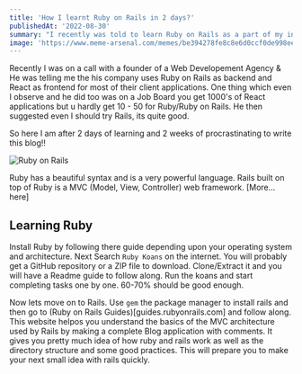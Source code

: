```yaml
---
title: 'How I learnt Ruby on Rails in 2 days?'
publishedAt: '2022-08-30'
summary: "I recently was told to learn Ruby on Rails as a part of my internship. I didn't want to spend a lot of time. So, here is how I learn enough Ruby on Rails in 2 days."
image: 'https://www.meme-arsenal.com/memes/be394278fe8c8e6d0ccf0de998eeacf2.jpg'
---
```


Recently I was on a call with a founder of a Web Developement Agency & He was telling me the his company uses Ruby on Rails as backend and React as frontend for most of their client applications. One thing which even I observe and he did too was on a Job Board you get 1000's of React applications but u hardly get 10 - 50 for Ruby/Ruby on Rails. He then suggested even I should try Rails, its quite good.

So here I am after 2 days of learning and 2 weeks of procrastinating to write this blog!!

![Ruby on Rails](https://www.meme-arsenal.com/memes/be394278fe8c8e6d0ccf0de998eeacf2.jpg)

Ruby has a beautiful syntax and is a very powerful language. Rails built on top of Ruby is a MVC (Model, View, Controller) web framework. [More... here]

## Learning Ruby

Install Ruby by following there guide depending upon your operating system and architecture. Next Search `Ruby Koans` on the internet. You will probably get a GitHub repository or a ZIP file to download. Clone/Extract it and you will have a Readme guide to follow along. Run the koans and start completing tasks one by one. 60-70% should be good enough.

Now lets move on to Rails.
Use `gem` the package manager to install rails and then go to (Ruby on Rails Guides)[guides.rubyonrails.com] and follow along. This website helpos you understand the basics of the MVC architecture used by Rails by making a complete Blog application with comments. It gives you pretty much idea of how ruby and rails work as well as the directory structure and some good practices. This will prepare you to make your next small idea with rails quickly.
